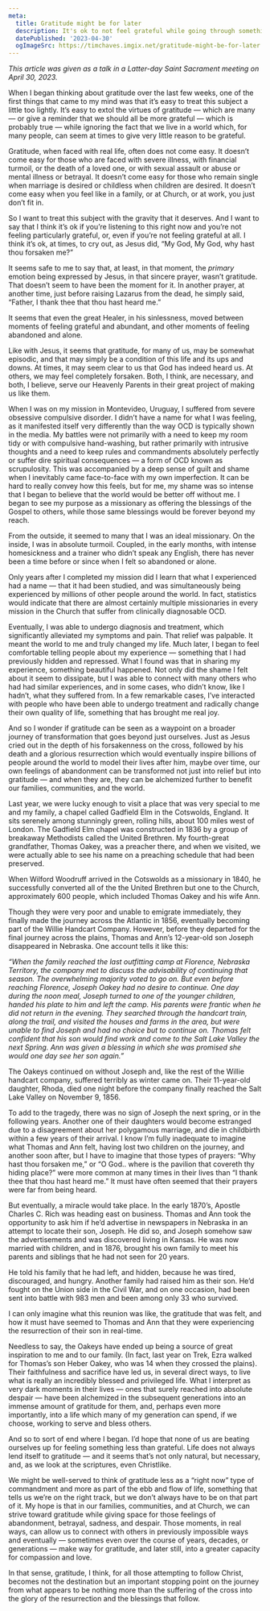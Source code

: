 ```yaml
---
meta:
  title: Gratitude might be for later
  description: It's ok to not feel grateful while going through something really hard. That can come later, after our trials transform us.
  datePublished: '2023-04-30'
  ogImageSrc: https://timchaves.imgix.net/gratitude-might-be-for-later.png
---
```



_This article was given as a talk in a Latter-day Saint Sacrament meeting on April 30, 2023._

When I began thinking about gratitude over the last few weeks, one of the first things that came to my mind was that it’s easy to treat this subject a little too lightly. It’s easy to extol the virtues of gratitude — which are many — or give a reminder that we should all be more grateful — which is probably true — while ignoring the fact that we live in a world which, for many people, can seem at times to give very little reason to be grateful.

Gratitude, when faced with real life, often does not come easy. It doesn’t come easy for those who are faced with severe illness, with financial turmoil, or the death of a loved one, or with sexual assault or abuse or mental illness or betrayal. It doesn’t come easy for those who remain single when marriage is desired or childless when children are desired. It doesn’t come easy when you feel like in a family, or at Church, or at work, you just don’t fit in.

So I want to treat this subject with the gravity that it deserves. And I want to say that I think it’s ok if you’re listening to this right now and you’re not feeling particularly grateful, or, even if you’re not feeling grateful at all. I think it’s ok, at times, to cry out, as Jesus did, “My God, My God, why hast thou forsaken me?”

It seems safe to me to say that, at least, in that moment, the _primary_ emotion being expressed by Jesus, in that sincere prayer, wasn’t gratitude. That doesn’t seem to have been the moment for it. In another prayer, at another time, just before raising Lazarus from the dead, he simply said, “Father, I thank thee that thou hast heard me.”

It seems that even the great Healer, in his sinlessness, moved between moments of feeling grateful and abundant, and other moments of feeling abandoned and alone.

Like with Jesus, it seems that gratitude, for many of us, may be somewhat episodic, and that may simply be a condition of this life and its ups and downs. At times, it may seem clear to us that God has indeed heard us. At others, we may feel completely forsaken. Both, I think, are necessary, and both, I believe, serve our Heavenly Parents in their great project of making us like them.

When I was on my mission in Montevideo, Uruguay, I suffered from severe obsessive compulsive disorder. I didn’t have a name for what I was feeling, as it manifested itself very differently than the way OCD is typically shown in the media. My battles were not primarily with a need to keep my room tidy or with compulsive hand-washing, but rather primarily with intrusive thoughts and a need to keep rules and commandments absolutely perfectly or suffer dire spiritual consequences — a form of OCD known as scrupulosity. This was accompanied by a deep sense of guilt and shame when I inevitably came face-to-face with my own imperfection. It can be hard to really convey how this feels, but for me, my shame was so intense that I began to believe that the world would be better off without me. I began to see my purpose as a missionary as offering the blessings of the Gospel to others, while those same blessings would be forever beyond my reach.

From the outside, it seemed to many that I was an ideal missionary. On the inside, I was in absolute turmoil. Coupled, in the early months, with intense homesickness and a trainer who didn’t speak any English, there has never been a time before or since when I felt so abandoned or alone.

Only years after I completed my mission did I learn that what I experienced had a name — that it had been studied, and was simultaneously being experienced by millions of other people around the world. In fact, statistics would indicate that there are almost certainly multiple missionaries in every mission in the Church that suffer from clinically diagnosable OCD.

Eventually, I was able to undergo diagnosis and treatment, which significantly alleviated my symptoms and pain. That relief was palpable. It meant the world to me and truly changed my life. Much later, I began to feel comfortable telling people about my experience — something that I had previously hidden and repressed. What I found was that in sharing my experience, something beautiful happened. Not only did the shame I felt about it seem to dissipate, but I was able to connect with many others who had had similar experiences, and in some cases, who didn’t know, like I hadn’t, what they suffered from. In a few remarkable cases, I’ve interacted with people who have been able to undergo treatment and radically change their own quality of life, something that has brought me real joy.

And so I wonder if gratitude can be seen as a waypoint on a broader journey of transformation that goes beyond just ourselves. Just as Jesus cried out in the depth of his forsakenness on the cross, followed by his death and a glorious resurrection which would eventually inspire billions of people around the world to model their lives after him, maybe over time, our own feelings of abandonment can be transformed not just into relief but into gratitude — and when they are, they can be alchemized further to benefit our families, communities, and the world.

Last year, we were lucky enough to visit a place that was very special to me and my family, a chapel called Gadfield Elm in the Cotswolds, England. It sits serenely among stunningly green, rolling hills, about 100 miles west of London. The Gadfield Elm chapel was constructed in 1836 by a group of breakaway Methodists called the United Brethren. My fourth-great grandfather, Thomas Oakey, was a preacher there, and when we visited, we were actually able to see his name on a preaching schedule that had been preserved.

When Wilford Woodruff arrived in the Cotswolds as a missionary in 1840, he successfully converted all of the the United Brethren but one to the Church, approximately 600 people, which included Thomas Oakey and his wife Ann.

Though they were very poor and unable to emigrate immediately, they finally made the journey across the Atlantic in 1856, eventually becoming part of the Willie Handcart Company. However, before they departed for the final journey across the plains, Thomas and Ann’s 12-year-old son Joseph disappeared in Nebraska. One account tells it like this:

_“When the family reached the last outfitting camp at Florence, Nebraska Territory, the company met to discuss the advisability of continuing that season. The overwhelming majority voted to go on. But even before reaching Florence, Joseph Oakey had no desire to continue. One day during the noon meal, Joseph turned to one of the younger children, handed his plate to him and left the camp.  His parents were frantic when he did not return in the evening. They searched through the handcart train, along the trail, and visited the houses and farms in the area, but were unable to find Joseph and had no choice but to continue on. Thomas felt confident that his son would find work and come to the Salt Lake Valley the next Spring. Ann was given a blessing in which she was promised she would one day see her son again.”_

The Oakeys continued on without Joseph and, like the rest of the Willie handcart company, suffered terribly as winter came on. Their 11-year-old daughter, Rhoda, died one night before the company finally reached the Salt Lake Valley on November 9, 1856.

To add to the tragedy, there was no sign of Joseph the next spring, or in the following years. Another one of their daughters would become estranged due to a disagreement about her polygamous marriage, and die in childbirth within a few years of their arrival. I know I’m fully inadequate to imagine what Thomas and Ann felt, having lost two children on the journey, and another soon after, but I have to imagine that those types of prayers: “Why hast thou forsaken me,” or “O God.. where is the pavilion that covereth thy hiding place?” were more common at many times in their lives than “I thank thee that thou hast heard me.” It must have often seemed that their prayers were far from being heard.

But eventually, a miracle would take place. In the early 1870’s, Apostle Charles C. Rich was heading east on business. Thomas and Ann took the opportunity to ask him if he’d advertise in newspapers in Nebraska in an attempt to locate their son, Joseph. He did so, and Joseph somehow saw the advertisements and was discovered living in Kansas. He was now married with children, and in 1876, brought his own family to meet his parents and siblings that he had not seen for 20 years.

He told his family that he had left, and hidden, because he was tired, discouraged, and hungry. Another family had raised him as their son. He’d fought on the Union side in the Civil War, and on one occasion, had been sent into battle with 983 men and been among only 33 who survived.

I can only imagine what this reunion was like, the gratitude that was felt, and how it must have seemed to Thomas and Ann that they were experiencing the resurrection of their son in real-time.

Needless to say, the Oakeys have ended up being a source of great inspiration to me and to our family. (In fact, last year on Trek, Ezra walked for Thomas’s son Heber Oakey, who was 14 when they crossed the plains). Their faithfulness and sacrifice have led us, in several direct ways, to live what is really an incredibly blessed and privileged life. What I interpret as very dark moments in their lives  — ones that surely reached into absolute despair — have been alchemized in the subsequent generations into an immense amount of gratitude for them, and, perhaps even more importantly, into a life which many of my generation can spend, if we choose, working to serve and bless others.

And so to sort of end where I began. I’d hope that none of us are beating ourselves up for feeling something less than grateful. Life does not always lend itself to gratitude — and it seems that’s not only natural, but necessary, and, as we look at the scriptures, even Christlike.

We might be well-served to think of gratitude less as a “right now” type of commandment  and more as part of the ebb and flow of life, something that tells us we’re on the right track, but we don’t always have to be on that part of it. My hope is that in our families, communities, and at Church, we can strive toward gratitude while giving space for those feelings of abandonment, betrayal, sadness, and despair. Those moments, in real ways, can allow us to connect with others in previously impossible ways and eventually — sometimes even over the course of years, decades, or generations — make way for gratitude, and later still, into a greater capacity for compassion and love.

In that sense, gratitude, I think, for all those attempting to follow Christ, becomes not the destination but an important stopping point on the journey from what appears to be nothing more than the suffering of the cross into the glory of the resurrection and the blessings that follow.

<Sig />
